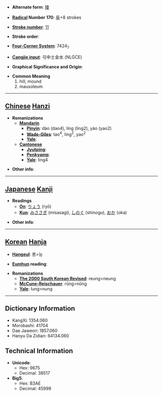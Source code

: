 * '''Alternate form''': [[陵]]

* '''[[Wiktionary:Chinese radical index| Radical]] Number 170''': [[Wiktionary:Chinese radical index 阜|阜]]+8 strokes

* '''[[Wiktionary:Chinese total strokes index|Stroke number]]''': [[Wiktionary:Chinese total strokes index 11|11]]

* '''Stroke order''': 

* '''[[Wiktionary:Chinese four corner index|Four-Corner System]]''': 7424<sub>7</sub>

* '''[[Wiktionary:Chinese Cangjie index|Cangjie input]]''': 弓中土金水 (NLGCE)

* '''Graphical Significance and Origin''': 

* '''Common Meaning'''
*#hill, mound
*# mausoleum


----

== [[Chinese]] [[Hanzi]] ==

* '''Romanizations'''
** '''[[Mandarin]]'''
*** '''[[Pinyin]]''': dào (dao4), líng (ling2), yáo (yao2)
*** '''[[Wade-Giles]]''': tao<sup>4</sup>, ling<sup>2</sup>, yao<sup>2</sup>
*** '''[[Yale]]''': 
** '''[[Cantonese]]'''
*** '''[[Jyutping]]''':
*** '''[[Penkyamp]]''': 
*** '''[[Yale]]''': ling4

* '''Other info''': 

----

== [[Japanese]] [[Kanji]] ==

* '''Readings'''
** '''[[On]]''': [[りょう]] (ryō)
** '''[[Kun]]''': [[みささぎ]] (misasagi), [[しのぐ]] (shinogu), [[おか]] (oka)

* '''Other info''':  

----

== [[Korean]] [[Hanja]] ==

* '''[[Hangeul]]''': 릉>능

* '''[[Eumhun]] reading''': 

* '''Romanizations'''
** '''[[The 2000 South Korean Revised Romanization|The 2000 South Korean Revised]]''': reung>neung
** '''[[McCune-Reischauer]]''': rŭng>nŭng
** '''[[Yale]]''': lung>nung

----

== Dictionary Information ==

* KangXi: 1354.060
* Morobashi: 41704
* Dae Jaweon: 1857.060
* Hanyu Da Zidian: 64134.060

== Technical Information ==

* '''Unicode''':
** Hex: 9675
** Decimal: 38517
* '''Big5''':
** Hex: B3AE
** Decimal: 45998
